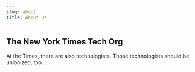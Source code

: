 ```yaml
---
slug: about
title: About Us
---
```

## The New York Times Tech Org

At the Times, there are also technologists. Those technologists should be unionized, too.